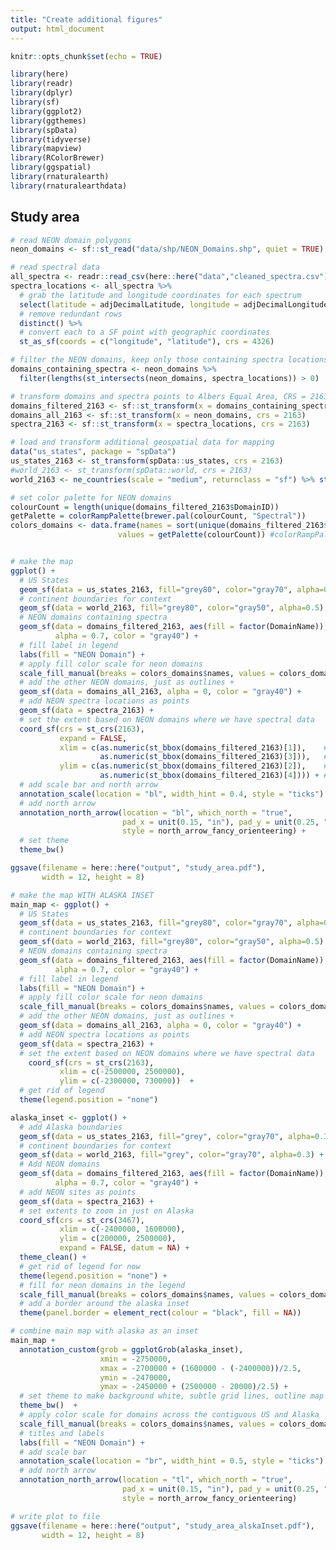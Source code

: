 ```yaml
---
title: "Create additional figures"
output: html_document
---
```


```r
knitr::opts_chunk$set(echo = TRUE)

library(here)
library(readr)
library(dplyr)
library(sf)
library(ggplot2)
library(ggthemes)
library(spData)
library(tidyverse)
library(mapview)
library(RColorBrewer)
library(ggspatial)
library(rnaturalearth)
library(rnaturalearthdata)
```

## Study area

```r
# read NEON domain polygons
neon_domains <- sf::st_read("data/shp/NEON_Domains.shp", quiet = TRUE)

# read spectral data
all_spectra <- readr::read_csv(here::here("data","cleaned_spectra.csv"))
spectra_locations <- all_spectra %>%  
  # grab the latitude and longitude coordinates for each spectrum 
  select(latitude = adjDecimalLatitude, longitude = adjDecimalLongitude) %>% 
  # remove redundant rows
  distinct() %>%
  # convert each to a SF point with geographic coordinates 
  st_as_sf(coords = c("longitude", "latitude"), crs = 4326)

# filter the NEON domains, keep only those containing spectra locations
domains_containing_spectra <- neon_domains %>%
  filter(lengths(st_intersects(neon_domains, spectra_locations)) > 0)

# transform domains and spectra points to Albers Equal Area, CRS = 2163 for the map 
domains_filtered_2163 <- sf::st_transform(x = domains_containing_spectra, crs = 2163)
domains_all_2163 <- sf::st_transform(x = neon_domains, crs = 2163)
spectra_2163 <- sf::st_transform(x = spectra_locations, crs = 2163)
```

```r
# load and transform additional geospatial data for mapping 
data("us_states", package = "spData")
us_states_2163 <- st_transform(spData::us_states, crs = 2163)
#world_2163 <- st_transform(spData::world, crs = 2163)
world_2163 <- ne_countries(scale = "medium", returnclass = "sf") %>% st_transform(crs = 2163)

# set color palette for NEON domains 
colourCount = length(unique(domains_filtered_2163$DomainID))
getPalette = colorRampPalette(brewer.pal(colourCount, "Spectral"))
colors_domains <- data.frame(names = sort(unique(domains_filtered_2163$DomainName)),
                        values = getPalette(colourCount)) #colorRampPalette


# make the map 
ggplot() + 
  # US States
  geom_sf(data = us_states_2163, fill="grey80", color="gray70", alpha=0.3) + 
  # continent boundaries for context 
  geom_sf(data = world_2163, fill="grey80", color="gray50", alpha=0.5) +
  # NEON domains containing spectra
  geom_sf(data = domains_filtered_2163, aes(fill = factor(DomainName)), 
          alpha = 0.7, color = "gray40") + 
  # fill label in legend 
  labs(fill = "NEON Domain") + 
  # apply fill color scale for neon domains 
  scale_fill_manual(breaks = colors_domains$names, values = colors_domains$values) + 
  # add the other NEON domains, just as outlines + 
  geom_sf(data = domains_all_2163, alpha = 0, color = "gray40") +
  # add NEON spectra locations as points
  geom_sf(data = spectra_2163) + 
  # set the extent based on NEON domains where we have spectral data 
  coord_sf(crs = st_crs(2163),
           expand = FALSE,
           xlim = c(as.numeric(st_bbox(domains_filtered_2163)[1]),    # xmin
                    as.numeric(st_bbox(domains_filtered_2163)[3])),   # xmax 
           ylim = c(as.numeric(st_bbox(domains_filtered_2163)[2]),    # ymin
                    as.numeric(st_bbox(domains_filtered_2163)[4]))) + # ymax
  # add scale bar and north arrow 
  annotation_scale(location = "bl", width_hint = 0.4, style = "ticks") +
  # add north arrow
  annotation_north_arrow(location = "bl", which_north = "true", 
                         pad_x = unit(0.15, "in"), pad_y = unit(0.25, "in"),
                         style = north_arrow_fancy_orienteering) +
  # set theme 
  theme_bw() 

ggsave(filename = here::here("output", "study_area.pdf"),
       width = 12, height = 8)
```

```r
# make the map WITH ALASKA INSET
main_map <- ggplot() + 
  # US States
  geom_sf(data = us_states_2163, fill="grey80", color="gray70", alpha=0.3) + 
  # continent boundaries for context 
  geom_sf(data = world_2163, fill="grey80", color="gray50", alpha=0.5) +
  # NEON domains containing spectra
  geom_sf(data = domains_filtered_2163, aes(fill = factor(DomainName)), 
          alpha = 0.7, color = "gray40") + 
  # fill label in legend 
  labs(fill = "NEON Domain") + 
  # apply fill color scale for neon domains 
  scale_fill_manual(breaks = colors_domains$names, values = colors_domains$values) + 
  # add the other NEON domains, just as outlines + 
  geom_sf(data = domains_all_2163, alpha = 0, color = "gray40") +
  # add NEON spectra locations as points
  geom_sf(data = spectra_2163) + 
  # set the extent based on NEON domains where we have spectral data 
    coord_sf(crs = st_crs(2163), 
           xlim = c(-2500000, 2500000), 
           ylim = c(-2300000, 730000))  + 
  # get rid of legend
  theme(legend.position = "none") 

alaska_inset <- ggplot() + 
  # add Alaska boundaries
  geom_sf(data = us_states_2163, fill="grey", color="gray70", alpha=0.3) + 
  # continent boundaries for context 
  geom_sf(data = world_2163, fill="grey", color="gray70", alpha=0.3) + 
  # Add NEON domains 
  geom_sf(data = domains_filtered_2163, aes(fill = factor(DomainName)), 
          alpha = 0.7, color = "gray40") + 
  # add NEON sites as points 
  geom_sf(data = spectra_2163) + 
  # set extents to zoom in just on Alaska
  coord_sf(crs = st_crs(3467), 
           xlim = c(-2400000, 1600000), 
           ylim = c(200000, 2500000), 
           expand = FALSE, datum = NA) + 
  theme_clean() +
  # get rid of legend for now
  theme(legend.position = "none") + 
  # fill for neon domains in the legend 
  scale_fill_manual(breaks = colors_domains$names, values = colors_domains$values) + 
  # add a border around the alaska inset 
  theme(panel.border = element_rect(colour = "black", fill = NA))

# combine main map with alaska as an inset
main_map +
  annotation_custom(grob = ggplotGrob(alaska_inset),
                    xmin = -2750000,
                    xmax = -2700000 + (1600000 - (-2400000))/2.5,
                    ymin = -2470000,
                    ymax = -2450000 + (2500000 - 20000)/2.5) + 
  # set theme to make background white, subtle grid lines, outline map
  theme_bw()  + 
  # apply color scale for domains across the contiguous US and Alaska
  scale_fill_manual(breaks = colors_domains$names, values = colors_domains$values) + 
  # titles and labels
  labs(fill = "NEON Domain") + 
  # add scale bar
  annotation_scale(location = "br", width_hint = 0.5, style = "ticks") +
  # add north arrow
  annotation_north_arrow(location = "tl", which_north = "true", 
                         pad_x = unit(0.15, "in"), pad_y = unit(0.25, "in"),
                         style = north_arrow_fancy_orienteering) 

# write plot to file 
ggsave(filename = here::here("output", "study_area_alskaInset.pdf"),
       width = 12, height = 8)
```
